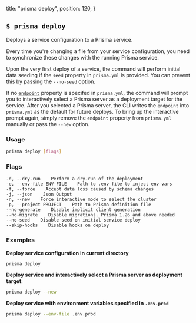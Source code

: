   title: "prisma deploy",
  position: 120,
}

## `$ prisma deploy`

Deploys a service configuration to a Prisma service. 

Every time you're changing a file from your service configuration, you need to synchronize these changes with the running Prisma service.

Upon the very first deploy of a service, the command will perform initial data seeding if the `seed` property in `prisma.yml` is provided. You can prevent this by passing the `--no-seed` option.

If no [`endpoint`](5cy7#endpoint-optional) property is specifed in `prisma.yml`, the command will prompt you to interactively select a Prisma server as a deployment target for the service. After you selected a Prisma server, the CLI writes the `endpoint` into `prisma.yml` as the default for future deploys. To bring up the interactive prompt again, simply remove the `endpoint` property from `prisma.yml` manually or pass the `--new` option.

### Usage

```bash
prisma deploy [flags]
```

### Flags

```
-d, --dry-run    Perform a dry-run of the deployment
-e, --env-file ENV-FILE    Path to .env file to inject env vars
-f, --force    Accept data loss caused by schema changes
-j, --json    Json Output
-n, --new    Force interactive mode to select the cluster
-p, --project PROJECT    Path to Prisma definition file
--no-generate    Disable implicit client generation
--no-migrate    Disable migrations. Prisma 1.26 and above needed
--no-seed    Disable seed on initial service deploy
--skip-hooks    Disable hooks on deploy
```

### Examples

**Deploy service configuration in current directory**

```bash
prisma deploy
```

**Deploy service and interactively select a Prisma server as deployment target**:

```bash
prisma deploy --new
```

**Deploy service with environment variables specified in `.env.prod`**

```bash
prisma deploy --env-file .env.prod
```
